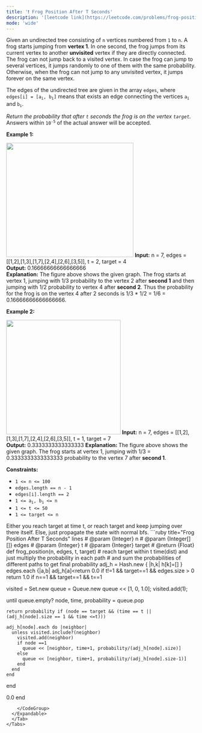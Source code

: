 ```yaml
---
title: '❗️ Frog Position After T Seconds'
description: '[leetcode link](https://leetcode.com/problems/frog-position-after-t-seconds/description/)'
mode: 'wide'
---
```

<Tabs>
  <Tab title="Question" icon="circle-question" iconType="regular">
    <Card>
      <p>Given an undirected tree consisting of <code>n</code> vertices numbered from <code>1</code> to <code>n</code>. A frog starts jumping from <strong>vertex 1</strong>. In one second, the frog jumps from its current vertex to another <strong>unvisited</strong> vertex if they are directly connected. The frog can not jump back to a visited vertex. In case the frog can jump to several vertices, it jumps randomly to one of them with the same probability. Otherwise, when the frog can not jump to any unvisited vertex, it jumps forever on the same vertex.</p>  <p>The edges of the undirected tree are given in the array <code>edges</code>, where <code>edges[i] = [a<sub>i</sub>, b<sub>i</sub>]</code> means that exists an edge connecting the vertices <code>a<sub>i</sub></code> and <code>b<sub>i</sub></code>.</p>  <p><em>Return the probability that after <code>t</code> seconds the frog is on the vertex <code>target</code>. </em>Answers within <code>10<sup>-5</sup></code> of the actual answer will be accepted.</p>   <p><strong class="example">Example 1:</strong></p> <img alt="" src="https://assets.leetcode.com/uploads/2021/12/21/frog1.jpg" style="width: 338px; height: 304px;" />  <strong>Input:</strong> n = 7, edges = [[1,2],[1,3],[1,7],[2,4],[2,6],[3,5]], t = 2, target = 4 <br/> <strong>Output:</strong> 0.16666666666666666  <br/> <strong>Explanation:</strong> The figure above shows the given graph. The frog starts at vertex 1, jumping with 1/3 probability to the vertex 2 after <strong>second 1</strong> and then jumping with 1/2 probability to vertex 4 after <strong>second 2</strong>. Thus the probability for the frog is on the vertex 4 after 2 seconds is 1/3 * 1/2 = 1/6 = 0.16666666666666666.    <p><strong class="example">Example 2:</strong></p> <strong><img alt="" src="https://assets.leetcode.com/uploads/2021/12/21/frog2.jpg" style="width: 304px; height: 304px;" /></strong>   <strong>Input:</strong> n = 7, edges = [[1,2],[1,3],[1,7],[2,4],[2,6],[3,5]], t = 1, target = 7 <br/> <strong>Output:</strong> 0.3333333333333333 <strong>Explanation: </strong>The figure above shows the given graph. The frog starts at vertex 1, jumping with 1/3 = 0.3333333333333333 probability to the vertex 7 after <strong>second 1</strong>.     <p><strong>Constraints:</strong></p>  <ul>  <li><code>1 &lt;= n &lt;= 100</code></li>  <li><code>edges.length == n - 1</code></li>  <li><code>edges[i].length == 2</code></li>  <li><code>1 &lt;= a<sub>i</sub>, b<sub>i</sub> &lt;= n</code></li>  <li><code>1 &lt;= t &lt;= 50</code></li>  <li><code>1 &lt;= target &lt;= n</code></li> </ul> 
    </Card>
  </Tab>
  <Tab title="Solution" icon="lightbulb" iconType="regular" >
    <Card>
      Either you reach target at time t, or reach target and keep jumping over there itself. Else, just propagate the state with normal bfs. 
    </Card>
  <Expandable title="code">
    <CodeGroup dropdown>
```ruby title="Frog Position After T Seconds" lines
# @param {Integer} n
# @param {Integer[][]} edges
# @param {Integer} t
# @param {Integer} target
# @return {Float}
def frog_position(n, edges, t, target)
  # reach target within t time(dist) and just multiply the probability in each path
  # and sum the probabilities of different paths to get final probability
  adj_h = Hash.new { |h,k| h[k]=[] }
  edges.each {|a,b| adj_h[a]<<b; adj_h[b]<<a; }

  return 0.0 if t!=1 && target==1 && edges.size > 0
  return 1.0 if n==1 && target==1 && t==1


  visited = Set.new
  queue = Queue.new
  queue << [1, 0, 1.0]; visited.add(1);

  until queue.empty?
    node, time, probability = queue.pop

    return probability if (node == target && (time == t || (adj_h[node].size == 1 && time <=t)))

    adj_h[node].each do |neighbor|
      unless visited.include?(neighbor)
        visited.add(neighbor)
        if node ==1
          queue << [neighbor, time+1, probability/(adj_h[node].size)]
        else
          queue << [neighbor, time+1, probability/(adj_h[node].size-1)]
        end
      end
    end
  end

  0.0
end
```
    </CodeGroup>
  </Expandable>
  </Tab>
</Tabs>
